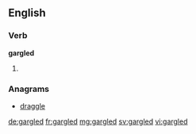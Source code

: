 ==English==

===Verb===
'''gargled'''

# {{past of|gargle}}

===Anagrams===
* [[draggle#English|draggle]]

[[de:gargled]]
[[fr:gargled]]
[[mg:gargled]]
[[sv:gargled]]
[[vi:gargled]]